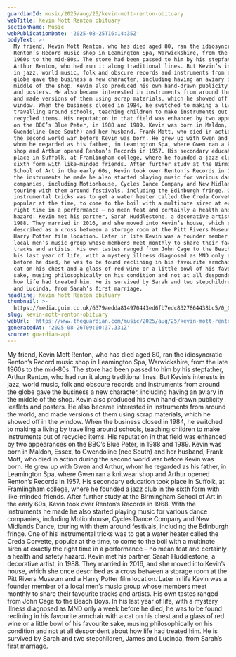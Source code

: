 ```yaml
---
guardianId: music/2025/aug/25/kevin-mott-renton-obituary
webTitle: Kevin Mott Renton obituary
sectionName: Music
webPublicationDate: '2025-08-25T16:14:35Z'
bodyText: >-
  My friend, Kevin Mott Renton, who has died aged 80, ran the idiosyncratic
  Renton’s Record music shop in Leamington Spa, Warwickshire, from the late
  1960s to the mid-80s. The store had been passed to him by his stepfather,
  Arthur Renton, who had run it along traditional lines. But Kevin’s interests
  in jazz, world music, folk and obscure records and instruments from around the
  globe gave the business a new character, including having an aviary in the
  middle of the shop. Kevin also produced his own hand-drawn publicity leaflets
  and posters. He also became interested in instruments from around the world,
  and made versions of them using scrap materials, which he showed off in the
  window. When the business closed in 1984, he switched to making a living by
  travelling around schools, teaching children to make instruments out of
  recycled items. His reputation in that field was enhanced by two appearances
  on the BBC’s Blue Peter, in 1988 and 1989. Kevin was born in Maldon, Essex, to
  Gwendoline (nee South) and her husband, Frank Mott, who died in action during
  the second world war before Kevin was born. He grew up with Gwen and Arthur,
  whom he regarded as his father, in Leamington Spa, where Gwen ran a knitwear
  shop and Arthur opened Renton’s Records in 1957. His secondary education took
  place in Suffolk, at Framlingham college, where he founded a jazz club in the
  sixth form with like-minded friends. After further study at the Birmingham
  School of Art in the early 60s, Kevin took over Renton’s Records in 1968. With
  the instruments he made he also started playing music for various dance
  companies, including Motionhouse, Cycles Dance Company and New Midlands Dance,
  touring with them around festivals, including the Edinburgh fringe. One of his
  instrumental tricks was to get a water heater called the Creda Corvette,
  popular at the time, to come to the boil with a multinote siren at exactly the
  right time in a performance – no mean feat and certainly a health and safety
  hazard. Kevin met his partner, Sarah Huddlestone, a decorative artist, in
  1988. They married in 2016, and she moved into Kevin’s house, which she once
  described as a cross between a storage room at the Pitt Rivers Museum and a
  Harry Potter film location. Later in life Kevin was a founder member of a
  local men’s music group whose members meet monthly to share their favourite
  tracks and artists. His own tastes ranged from John Cage to the Beach Boys. In
  his last year of life, with a mystery illness diagnosed as MND only a week
  before he died, he was to be found reclining in his favourite armchair with a
  cat on his chest and a glass of red wine or a little bowl of his favourite
  sake, musing philosophically on his condition and not at all despondent about
  how life had treated him. He is survived by Sarah and two stepchildren, James
  and Lucinda, from Sarah’s first marriage.
headline: Kevin Mott Renton obituary
thumbnail: >-
  https://media.guim.co.uk/6379aedda814970443ed6fb7edc8327864438bc5/0_62_375_300/master/375.jpg
slug: kevin-mott-renton-obituary
webUrl: 'https://www.theguardian.com/music/2025/aug/25/kevin-mott-renton-obituary'
generatedAt: '2025-08-26T09:00:37.331Z'
source: guardian-api
---
```

My friend, Kevin Mott Renton, who has died aged 80, ran the idiosyncratic Renton’s Record music shop in Leamington Spa, Warwickshire, from the late 1960s to the mid-80s. The store had been passed to him by his stepfather, Arthur Renton, who had run it along traditional lines. But Kevin’s interests in jazz, world music, folk and obscure records and instruments from around the globe gave the business a new character, including having an aviary in the middle of the shop. Kevin also produced his own hand-drawn publicity leaflets and posters. He also became interested in instruments from around the world, and made versions of them using scrap materials, which he showed off in the window. When the business closed in 1984, he switched to making a living by travelling around schools, teaching children to make instruments out of recycled items. His reputation in that field was enhanced by two appearances on the BBC’s Blue Peter, in 1988 and 1989. Kevin was born in Maldon, Essex, to Gwendoline (nee South) and her husband, Frank Mott, who died in action during the second world war before Kevin was born. He grew up with Gwen and Arthur, whom he regarded as his father, in Leamington Spa, where Gwen ran a knitwear shop and Arthur opened Renton’s Records in 1957. His secondary education took place in Suffolk, at Framlingham college, where he founded a jazz club in the sixth form with like-minded friends. After further study at the Birmingham School of Art in the early 60s, Kevin took over Renton’s Records in 1968. With the instruments he made he also started playing music for various dance companies, including Motionhouse, Cycles Dance Company and New Midlands Dance, touring with them around festivals, including the Edinburgh fringe. One of his instrumental tricks was to get a water heater called the Creda Corvette, popular at the time, to come to the boil with a multinote siren at exactly the right time in a performance – no mean feat and certainly a health and safety hazard. Kevin met his partner, Sarah Huddlestone, a decorative artist, in 1988. They married in 2016, and she moved into Kevin’s house, which she once described as a cross between a storage room at the Pitt Rivers Museum and a Harry Potter film location. Later in life Kevin was a founder member of a local men’s music group whose members meet monthly to share their favourite tracks and artists. His own tastes ranged from John Cage to the Beach Boys. In his last year of life, with a mystery illness diagnosed as MND only a week before he died, he was to be found reclining in his favourite armchair with a cat on his chest and a glass of red wine or a little bowl of his favourite sake, musing philosophically on his condition and not at all despondent about how life had treated him. He is survived by Sarah and two stepchildren, James and Lucinda, from Sarah’s first marriage.
